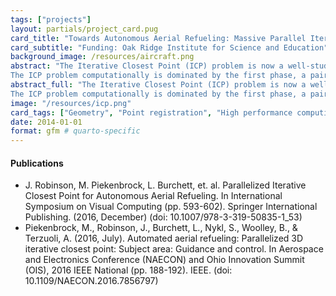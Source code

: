 ```yaml
---
tags: ["projects"]
layout: partials/project_card.pug
card_title: "Towards Autonomous Aerial Refueling: Massive Parallel Iterative Closest Point"
card_subtitle: "Funding: Oak Ridge Institute for Science and Education"
background_image: /resources/aircraft.png
abstract: "The Iterative Closest Point (ICP) problem is now a well-studied problem that seeks to align a given query point cloud to a fixed reference point cloud.
The ICP problem computationally is dominated by the first phase, a pairwise distance minimization. The ''brute-force'' approach, an embarrassingly parallel problem amenable to GPU-acceleration.."
abstract_full: "The Iterative Closest Point (ICP) problem is now a well-studied problem that seeks to align a given query point cloud to a fixed reference point cloud.
The ICP problem computationally is dominated by the first phase, a pairwise distance minimization. The 'brute-force' approach, an embarrassingly parallel problem amenable to GPU-acceleration, involves calculating the pairwise distance from every point in the query set to every point in the reference set. This however still requires linear runtime complexity per thread, rendering the trivial solution unsuitable for e.g. real-time applications. Alternative spatial indexing data structures utilizing branch-and-bound (B&B) properties have been proposed as a means of reducing the algorithmic complexity of the ICP problem, however they were originally developed for serial applications: it is well known that direct conversion to their parallel equivalents often results in slower runtime performance than GPU-employed brute-force approaches due to frequent suboptimal memory access patterns and conditional computations. In this application-motivated effort, we propose a novel two-step method which exposes the intrinsic parallelism of the ICP problem, yet retains a number of the B&B properties. Our solution involves an O(log n) approximate search, followed by fast vectorized search we call the Delaunay Traversal, which we show empirically finishes in O(k) time on average, where k << n, and is demonstrated to generally exhibit extremely small growth factors on average. We demonstrate the superiority of our method compared to the traditional B&B and brute-force implementations using a variety of benchmark data sets, and demonstrate its usefulness in the context of Autonomous Aerial Refueling"
image: "/resources/icp.png"
card_tags: ["Geometry", "Point registration", "High performance computing"]
date: 2014-01-01
format: gfm # quarto-specific 
---
```


:::{.flex .items-center .px-2 .py-1 .bg-gray-100}
<h4 class="font-bold bg-gray-100"> Publications </h4>
:::

:::{.p-2 .overflow-auto .px-4 .py-2 .bg-white-100}
:::{.bullet_list .text-sm .ml-2 .mt-1 .lisc-desc .space-y-2 .prose-md style="list-style-type: disc !important;"}
  - J. Robinson, M. Piekenbrock, L. Burchett, et. al. Parallelized Iterative Closest Point for Autonomous Aerial Refueling. In International Symposium on Visual Computing (pp. 593-602). Springer International Publishing. (2016, December) (doi: 10.1007/978-3-319-50835-1_53)
  - Piekenbrock, M., Robinson, J., Burchett, L., Nykl, S., Woolley, B., & Terzuoli, A. (2016, July). Automated aerial refueling: Parallelized 3D iterative closest point: Subject area: Guidance and control. In Aerospace and Electronics Conference (NAECON) and Ohio Innovation Summit (OIS), 2016 IEEE National (pp. 188-192). IEEE. (doi: 10.1109/NAECON.2016.7856797)
:::
:::

<!-- :::{.flex .items-center .px-2 .py-1 .bg-gray-100}
<h4 class="font-bold bg-gray-100"> Software </h4>
:::

:::{.p-2 .overflow-auto .px-4 .py-2 .bg-white-100 .text-sm}

The software is not publically available, however the 

::: -->